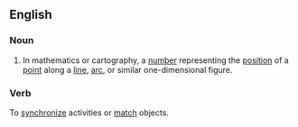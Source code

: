 ==English==

===Noun===

#In mathematics or cartography, a [[number]] representing the [[position]] of a [[point]] along a [[line]], [[arc]], or similar one-dimensional figure.

===Verb===

To [[synchronize]] activities or [[match]] objects.